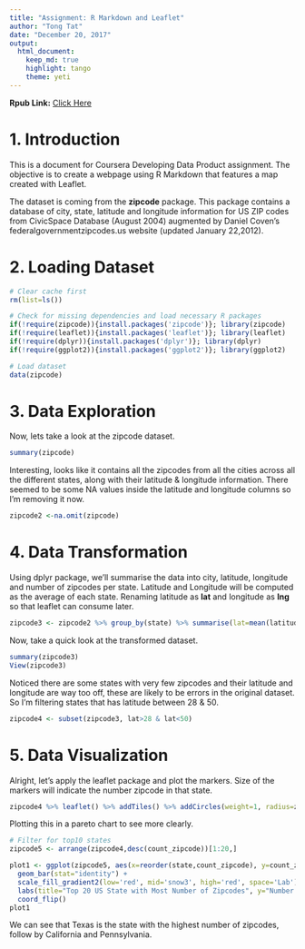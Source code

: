 ---
title: "Assignment: R Markdown and Leaflet"
author: "Tong Tat"
date: "December 20, 2017"
output: 
  html_document:
    keep_md: true
    highlight: tango
    theme: yeti
---

**Rpub Link:** [Click Here](http://rpubs.com/chuatt/343300)


# 1. Introduction

This is a document for Coursera Developing Data Product assignment. The objective is to create a webpage using R Markdown that features a map created with Leaflet.

The dataset is coming from the **zipcode** package. This package contains a database of city, state, latitude and longitude information for US ZIP codes from CivicSpace Database (August 2004) augmented by Daniel Coven's
federalgovernmentzipcodes.us website (updated January 22,2012).


# 2. Loading Dataset

```{r, warning=FALSE, echo=TRUE, cache=FALSE, message=FALSE}
# Clear cache first
rm(list=ls())

# Check for missing dependencies and load necessary R packages
if(!require(zipcode)){install.packages('zipcode')}; library(zipcode)
if(!require(leaflet)){install.packages('leaflet')}; library(leaflet)
if(!require(dplyr)){install.packages('dplyr')}; library(dplyr)
if(!require(ggplot2)){install.packages('ggplot2')}; library(ggplot2)

# Load dataset
data(zipcode)
```


# 3. Data Exploration

Now, lets take a look at the zipcode dataset.
```{r, warning=FALSE, echo=TRUE, cache=FALSE, message=FALSE}
summary(zipcode)
```

Interesting, looks like it contains all the zipcodes from all the cities across all the different states, along with their latitude & longitude information. There seemed to be some NA values inside the latitude and longitude columns so I'm removing it now.

```{r, warning=FALSE, echo=TRUE, cache=FALSE, message=FALSE}
zipcode2 <-na.omit(zipcode)
```

# 4. Data Transformation

Using dplyr package, we'll summarise the data into city, latitude, longitude and number of zipcodes per state.
Latitude and Longitude will be computed as the average of each state. Renaming latitude as **lat** and longitude as **lng** so that leaflet can consume later.

```{r, warning=FALSE, echo=TRUE, cache=FALSE, message=FALSE}
zipcode3 <- zipcode2 %>% group_by(state) %>% summarise(lat=mean(latitude), lng=mean(longitude), count_zipcode=n())
```

Now, take a quick look at the transformed dataset.

```{r, warning=FALSE, echo=TRUE, cache=FALSE, message=FALSE}
summary(zipcode3)
View(zipcode3)
```


Noticed there are some states with very few zipcodes and their latitude and longitude are way too off, these are likely to be errors in the original dataset. So I'm filtering states that has latitude between 28 & 50.

```{r, warning=FALSE, echo=TRUE, cache=FALSE, message=FALSE}
zipcode4 <- subset(zipcode3, lat>28 & lat<50)
```


# 5. Data Visualization

Alright, let's apply the leaflet package and plot the markers. Size of the markers will indicate the number zipcode in that state.

```{r, warning=FALSE, echo=TRUE, cache=FALSE, message=FALSE}
zipcode4 %>% leaflet() %>% addTiles() %>% addCircles(weight=1, radius=zipcode4$count_zipcode*150)
```


Plotting this in a pareto chart to see more clearly.

```{r, warning=FALSE, echo=TRUE, cache=FALSE, message=FALSE}
# Filter for top10 states
zipcode5 <- arrange(zipcode4,desc(count_zipcode))[1:20,]

plot1 <- ggplot(zipcode5, aes(x=reorder(state,count_zipcode), y=count_zipcode, fill=count_zipcode)) + 
  geom_bar(stat="identity") + 
  scale_fill_gradient2(low='red', mid='snow3', high='red', space='Lab') +
  labs(title="Top 20 US State with Most Number of Zipcodes", y="Number of Zipcodes", x="State") +
  coord_flip()
plot1
```


We can see that Texas is the state with the highest number of zipcodes, follow by California and Pennsylvania.